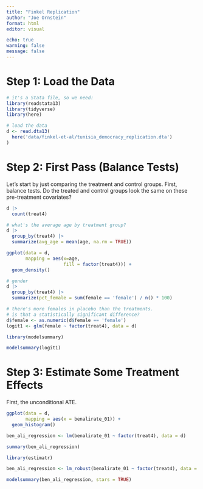 ```yaml
---
title: "Finkel Replication"
author: "Joe Ornstein"
format: html
editor: visual

echo: true
warning: false
message: false
---
```


# Step 1: Load the Data

```r
# it's a Stata file, so we need:
library(readstata13)
library(tidyverse)
library(here)

# load the data
d <- read.dta13(
  here('data/finkel-et-al/tunisia_democracy_replication.dta')
)

```

# Step 2: First Pass (Balance Tests)

Let's start by just comparing the treatment and control groups. First, balance tests. Do the treated and control groups look the same on these pre-treatment covariates?

```r

d |> 
  count(treat4)

# what's the average age by treatment group?
d |> 
  group_by(treat4) |> 
  summarize(avg_age = mean(age, na.rm = TRUE))

ggplot(data = d,
       mapping = aes(x=age,
                     fill = factor(treat4))) +
  geom_density()

# gender
d |> 
  group_by(treat4) |> 
  summarize(pct_female = sum(female == 'female') / n() * 100)

# there's more females in placebo than the treatments. 
# is that a statistically significant difference?
d$female <- as.numeric(d$female == 'female')
logit1 <- glm(female ~ factor(treat4), data = d)

library(modelsummary)

modelsummary(logit1)
```

# Step 3: Estimate Some Treatment Effects

First, the unconditional ATE.

```r

ggplot(data = d,
       mapping = aes(x = benalirate_01)) +
  geom_histogram()

ben_ali_regression <- lm(benalirate_01 ~ factor(treat4), data = d)

summary(ben_ali_regression)

library(estimatr)

ben_ali_regression <- lm_robust(benalirate_01 ~ factor(treat4), data = d)

modelsummary(ben_ali_regression, stars = TRUE)
```

```r

```
